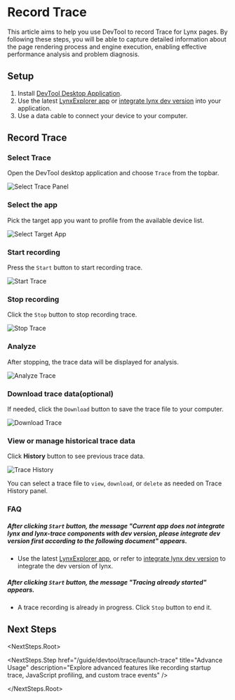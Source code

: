 <style>{`
  .full_image {
    width: 750px;
    margin: 20px;
  }
`}</style>


# Record Trace

This article aims to help you use DevTool to record Trace for Lynx pages. By following these steps, you will be able to capture detailed information about the page rendering process and engine execution, enabling effective performance analysis and problem diagnosis.

## Setup

1. Install [DevTool Desktop Application](/guide/devtool/panels.html#run-lynx-devtool-desktop-application).
2. Use the latest [LynxExplorer app](https://github.com/lynx-family/lynx/releases) or [integrate lynx dev version](/guide/start/integrate-lynx-dev-version.html) into your application.
3. Use a data cable to connect your device to your computer.

## Record Trace

<Steps>

### Select Trace

Open the DevTool desktop application and choose `Trace` from the topbar.

<img
  src="https://lf-lynx.tiktok-cdns.com/obj/lynx-artifacts-oss-sg/plugin/static/select-lynx-trace-panel-latest2.png"
  alt="Select Trace Panel"
  className="full_image"
/>

### Select the app

Pick the target app you want to profile from the available device list.

<img
  src="https://lf-lynx.tiktok-cdns.com/obj/lynx-artifacts-oss-sg/plugin/static/select-target-app-latest.png"
  alt="Select Target App"
  className="full_image"
/>

### Start recording

Press the `Start` button to start recording trace.

<img
  src="https://lf-lynx.tiktok-cdns.com/obj/lynx-artifacts-oss-sg/plugin/static/start-trace-latest.png"
  alt="Start Trace"
  className="full_image"
/>

### Stop recording

Click the `Stop` button to stop recording trace.

<img
  src="https://lf-lynx.tiktok-cdns.com/obj/lynx-artifacts-oss-sg/plugin/static/stop-trace-latest.png"
  alt="Stop Trace"
  className="full_image"
/>

### Analyze

After stopping, the trace data will be displayed for analysis.

<img
  src="https://lf-lynx.tiktok-cdns.com/obj/lynx-artifacts-oss-sg/plugin/static/analyze-trace-latest.png"
  alt="Analyze Trace"
  className="full_image"
/>

### Download trace data(optional)

If needed, click the `Download` button to save the trace file to your computer.

<img
  src="https://lf-lynx.tiktok-cdns.com/obj/lynx-artifacts-oss-sg/plugin/static/download-trace-latest.png"
  alt="Download Trace"
  className="full_image"
/>

### View or manage historical trace data

Click **History** button to see previous trace data.

<img
  src="https://lf-lynx.tiktok-cdns.com/obj/lynx-artifacts-oss-sg/plugin/static/history-trace-latest.png"
  alt="Trace History"
  className="full_image"
/>

You can select a trace file to `view`, `download`, or `delete` as needed on Trace History panel.

</Steps>

### FAQ

##### After clicking `Start` button, the message "Current app does not integrate lynx and lynx-trace components with dev version, please integrate dev version first according to the following document" appears.

- Use the latest [LynxExplorer app](https://github.com/lynx-family/lynx/releases), or refer to [integrate lynx dev version](/guide/start/integrate-lynx-dev-version.html) to integrate the dev version of lynx.

##### After clicking `Start` button, the message "Tracing already started" appears.

- A trace recording is already in progress. Click `Stop` button to end it.

## Next Steps

<NextSteps.Root>

<NextSteps.Step
  href="/guide/devtool/trace/launch-trace"
  title="Advance Usage"
  description="Explore advanced features like recording startup trace, JavaScript profiling, and custom trace events"
/>

</NextSteps.Root>
